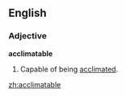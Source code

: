 ==English==

===Adjective===
'''acclimatable'''

#Capable of being [[acclimate]]d.

[[zh:acclimatable]]